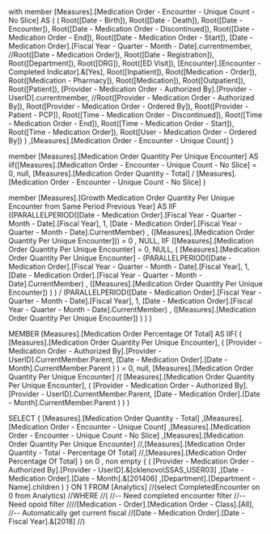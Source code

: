 


with 
member [Measures].[Medication Order - Encounter - Unique Count - No Slice] AS 
( 
	(
		Root([Date - Birth]),
		Root([Date - Death]),
		Root([Date - Encounter]),
		Root([Date - Medication Order - Discontinued]),
		Root([Date - Medication Order - End]),
		Root([Date - Medication Order - Start]),
		[Date - Medication Order].[Fiscal Year - Quarter - Month - Date].currentmember,
		//Root([Date - Medication Order]),
		Root([Date - Registration]),
		Root([Department]),
		Root([DRG]),
		Root([ED Visit]),
		[Encounter].[Encounter - Completed Indicator].&[Yes],
		Root([Inpatient]),
		Root([Medication - Order]),
		Root([Medication - Pharmacy]),
		Root([Medication]),
		Root([Outpatient]),
		Root([Patient]),
		[Provider - Medication Order - Authorized By].[Provider - UserID].currentmember,
		//Root([Provider - Medication Order - Authorized By]),
		Root([Provider - Medication Order - Ordered By]),
		Root([Provider - Patient - PCP]),
		Root([Time - Medication Order - Discontinued]),
		Root([Time - Medication Order - End]),
		Root([Time - Medication Order - Start]),
		Root([Time - Medication Order]),
		Root([User - Medication Order - Ordered By])
	)
	,[Measures].[Medication Order - Encounter - Unique Count]
)

member [Measures].[Medication Order Quantity Per Unique Encounter] AS 
iif([Measures].[Medication Order - Encounter - Unique Count - No Slice] = 0,
	null,
	[Measures].[Medication Order Quantity - Total] / [Measures].[Medication Order - Encounter - Unique Count - No Slice]
)

member [Measures].[Growth Medication Order Quantity Per Unique Encounter from Same Period Previous Year] AS 
IIF ((PARALLELPERIOD([Date - Medication Order].[Fiscal Year - Quarter - Month - Date].[Fiscal Year], 1, [Date - Medication Order].[Fiscal Year - Quarter - Month - Date].CurrentMember) , ([Measures].[Medication Order Quantity Per Unique Encounter])) = 0  , NULL,
    IIF ([Measures].[Medication Order Quantity Per Unique Encounter] = 0, NULL,
            (
            [Measures].[Medication Order Quantity Per Unique Encounter] - 
            (PARALLELPERIOD([Date - Medication Order].[Fiscal Year - Quarter - Month - Date].[Fiscal Year], 1, [Date - Medication Order].[Fiscal Year - Quarter - Month - Date].CurrentMember) , ([Measures].[Medication Order Quantity Per Unique Encounter])
                            )
            )
            / (PARALLELPERIOD([Date - Medication Order].[Fiscal Year - Quarter - Month - Date].[Fiscal Year], 1, [Date - Medication Order].[Fiscal Year - Quarter - Month - Date].CurrentMember) , ([Measures].[Medication Order Quantity Per Unique Encounter])
            )
        )
) 

MEMBER [Measures].[Medication Order Percentage Of Total]
 AS 
IIF(
	(
		[Measures].[Medication Order Quantity Per Unique Encounter], 
		(
			[Provider - Medication Order - Authorized By].[Provider - UserID].CurrentMember.Parent,
			[Date - Medication Order].[Date - Month].CurrentMember.Parent
		)
	) = 0, 
	null,
	[Measures].[Medication Order Quantity Per Unique Encounter]
	/(
		[Measures].[Medication Order Quantity Per Unique Encounter], 
		(
			[Provider - Medication Order - Authorized By].[Provider - UserID].CurrentMember.Parent,
			[Date - Medication Order].[Date - Month].CurrentMember.Parent
		)
	)
)

SELECT 
{
[Measures].[Medication Order Quantity - Total]
,[Measures].[Medication Order - Encounter - Unique Count]
,[Measures].[Medication Order - Encounter - Unique Count - No Slice]
,[Measures].[Medication Order Quantity Per Unique Encounter]
//,[Measures].[Medication Order Quantity - Total - Percentage Of Total]
//,[Measures].[Medication Order Percentage Of Total]
} on 0
, non empty 
{
(
[Provider - Medication Order - Authorized By].[Provider - UserID].&[cklenovo\SSAS_USER03]
,[Date - Medication Order].[Date - Month].&[201406]
,[Department].[Department - Name].children
)
} ON 1
FROM 
	[Analytics] 
	//(select CompletedEncounter on 0 from Analytics)
//WHERE 
//(
//-- Need completed encounter filter
//-- Need opoid filter
////[Medication - Order].[Medication Order - Class].[All],
//-- Automatically get current fiscal
//[Date - Medication Order].[Date - Fiscal Year].&[2018]
//)

